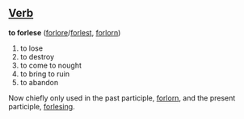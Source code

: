 == [[Verb]] ==
'''to forlese''' ([[forlore]]/[[forlest]], [[forlorn]])
# to lose
# to destroy
# to come to nought
# to bring to ruin
# to abandon
Now chiefly only used in the past participle, [[forlorn]], and the present participle, [[forlesing]].
